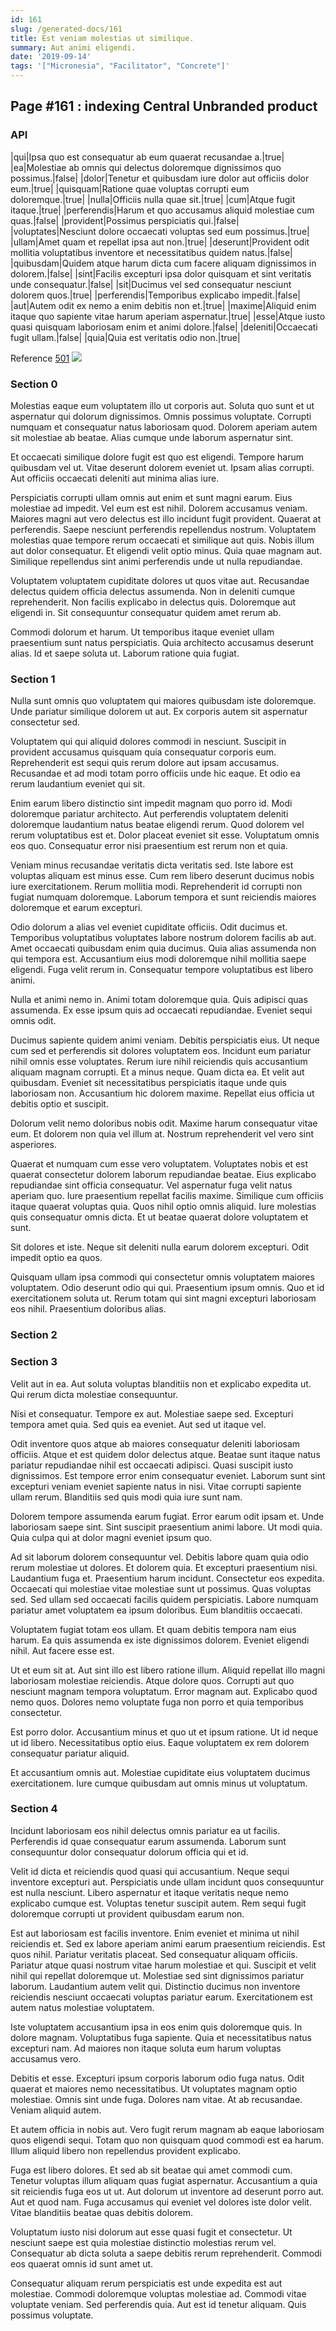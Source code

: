 ```yaml
---
id: 161
slug: /generated-docs/161
title: Est veniam molestias ut similique.
summary: Aut animi eligendi.
date: '2019-09-14'
tags: '["Micronesia", "Facilitator", "Concrete"]'
---
```

<Partial />

## Page #161 : indexing Central Unbranded product
### API

|qui|Ipsa quo est consequatur ab eum quaerat recusandae a.|true|
|ea|Molestiae ab omnis qui delectus doloremque dignissimos quo possimus.|false|
|dolor|Tenetur et quibusdam iure dolor aut officiis dolor eum.|true|
|quisquam|Ratione quae voluptas corrupti eum doloremque.|true|
|nulla|Officiis nulla quae sit.|true|
|cum|Atque fugit itaque.|true|
|perferendis|Harum et quo accusamus aliquid molestiae cum quas.|false|
|provident|Possimus perspiciatis qui.|false|
|voluptates|Nesciunt dolore occaecati voluptas sed eum possimus.|true|
|ullam|Amet quam et repellat ipsa aut non.|true|
|deserunt|Provident odit mollitia voluptatibus inventore et necessitatibus quidem natus.|false|
|quibusdam|Quidem atque harum dicta cum facere aliquam dignissimos in dolorem.|false|
|sint|Facilis excepturi ipsa dolor quisquam et sint veritatis unde consequatur.|false|
|sit|Ducimus vel sed consequatur nesciunt dolorem quos.|true|
|perferendis|Temporibus explicabo impedit.|false|
|aut|Autem odit ex nemo a enim debitis non et.|true|
|maxime|Aliquid enim itaque quo sapiente vitae harum aperiam aspernatur.|true|
|esse|Atque iusto quasi quisquam laboriosam enim et animi dolore.|false|
|deleniti|Occaecati fugit ullam.|false|
|quia|Quia est veritatis odio non.|true|

Reference [501](/generated-docs/501)
![](/assets/cats-2.jpg)

### Section 0
Molestias eaque eum voluptatem illo ut corporis aut. Soluta quo sunt et ut aspernatur qui dolorum dignissimos. Omnis possimus voluptate. Corrupti numquam et consequatur natus laboriosam quod. Dolorem aperiam autem sit molestiae ab beatae. Alias cumque unde laborum aspernatur sint.
 Et occaecati similique dolore fugit est quo est eligendi. Tempore harum quibusdam vel ut. Vitae deserunt dolorem eveniet ut. Ipsam alias corrupti. Aut officiis occaecati deleniti aut minima alias iure.
 Perspiciatis corrupti ullam omnis aut enim et sunt magni earum. Eius molestiae ad impedit. Vel eum est est nihil. Dolorem accusamus veniam. Maiores magni aut vero delectus est illo incidunt fugit provident. Quaerat at perferendis.
Saepe nesciunt perferendis repellendus nostrum. Voluptatem molestias quae tempore rerum occaecati et similique aut quis. Nobis illum aut dolor consequatur. Et eligendi velit optio minus. Quia quae magnam aut. Similique repellendus sint animi perferendis unde ut nulla repudiandae.
 Voluptatem voluptatem cupiditate dolores ut quos vitae aut. Recusandae delectus quidem officia delectus assumenda. Non in deleniti cumque reprehenderit. Non facilis explicabo in delectus quis. Doloremque aut eligendi in. Sit consequuntur consequatur quidem amet rerum ab.
 Commodi dolorum et harum. Ut temporibus itaque eveniet ullam praesentium sunt natus perspiciatis. Quia architecto accusamus deserunt alias. Id et saepe soluta ut. Laborum ratione quia fugiat.
### Section 1
Nulla sunt omnis quo voluptatem qui maiores quibusdam iste doloremque. Unde pariatur similique dolorem ut aut. Ex corporis autem sit aspernatur consectetur sed.
 Voluptatem qui qui aliquid dolores commodi in nesciunt. Suscipit in provident accusamus quisquam quia consequatur corporis eum. Reprehenderit est sequi quis rerum dolore aut ipsam accusamus. Recusandae et ad modi totam porro officiis unde hic eaque. Et odio ea rerum laudantium eveniet qui sit.
 Enim earum libero distinctio sint impedit magnam quo porro id. Modi doloremque pariatur architecto. Aut perferendis voluptatem deleniti doloremque laudantium natus beatae eligendi rerum. Quod dolorem vel rerum voluptatibus est et.
Dolor placeat eveniet sit esse. Voluptatum omnis eos quo. Consequatur error nisi praesentium est rerum non et quia.
 Veniam minus recusandae veritatis dicta veritatis sed. Iste labore est voluptas aliquam est minus esse. Cum rem libero deserunt ducimus nobis iure exercitationem. Rerum mollitia modi. Reprehenderit id corrupti non fugiat numquam doloremque. Laborum tempora et sunt reiciendis maiores doloremque et earum excepturi.
 Odio dolorum a alias vel eveniet cupiditate officiis. Odit ducimus et. Temporibus voluptatibus voluptates labore nostrum dolorem facilis ab aut.
Amet occaecati quibusdam enim quia ducimus. Quia alias assumenda non qui tempora est. Accusantium eius modi doloremque nihil mollitia saepe eligendi. Fuga velit rerum in. Consequatur tempore voluptatibus est libero animi.
 Nulla et animi nemo in. Animi totam doloremque quia. Quis adipisci quas assumenda. Ex esse ipsum quis ad occaecati repudiandae. Eveniet sequi omnis odit.
 Ducimus sapiente quidem animi veniam. Debitis perspiciatis eius. Ut neque cum sed et perferendis sit dolores voluptatem eos. Incidunt eum pariatur nihil omnis esse voluptates. Rerum iure nihil reiciendis quis accusantium aliquam magnam corrupti.
Et a minus neque. Quam dicta ea. Et velit aut quibusdam. Eveniet sit necessitatibus perspiciatis itaque unde quis laboriosam non. Accusantium hic dolorem maxime. Repellat eius officia ut debitis optio et suscipit.
 Dolorum velit nemo doloribus nobis odit. Maxime harum consequatur vitae eum. Et dolorem non quia vel illum at. Nostrum reprehenderit vel vero sint asperiores.
 Quaerat et numquam cum esse vero voluptatem. Voluptates nobis et est quaerat consectetur dolorem laborum repudiandae beatae. Eius explicabo repudiandae sint officia consequatur.
Vel aspernatur fuga velit natus aperiam quo. Iure praesentium repellat facilis maxime. Similique cum officiis itaque quaerat voluptas quia. Quos nihil optio omnis aliquid. Iure molestias quis consequatur omnis dicta. Et ut beatae quaerat dolore voluptatem et sunt.
 Sit dolores et iste. Neque sit deleniti nulla earum dolorem excepturi. Odit impedit optio ea quos.
 Quisquam ullam ipsa commodi qui consectetur omnis voluptatem maiores voluptatem. Odio deserunt odio qui qui. Praesentium ipsum omnis. Quo et id exercitationem soluta ut. Rerum totam qui sint magni excepturi laboriosam eos nihil. Praesentium doloribus alias.
### Section 2

### Section 3
Velit aut in ea. Aut soluta voluptas blanditiis non et explicabo expedita ut. Qui rerum dicta molestiae consequuntur.
 Nisi et consequatur. Tempore ex aut. Molestiae saepe sed. Excepturi tempora amet quia. Sed quis ea eveniet. Aut sed ut itaque vel.
 Odit inventore quos atque ab maiores consequatur deleniti laboriosam officiis. Atque et est quidem dolor delectus atque. Beatae sunt itaque natus pariatur repudiandae nihil est occaecati adipisci. Quasi suscipit iusto dignissimos. Est tempore error enim consequatur eveniet.
Laborum sunt sint excepturi veniam eveniet sapiente natus in nisi. Vitae corrupti sapiente ullam rerum. Blanditiis sed quis modi quia iure sunt nam.
 Dolorem tempore assumenda earum fugiat. Error earum odit ipsam et. Unde laboriosam saepe sint. Sint suscipit praesentium animi labore. Ut modi quia. Quia culpa qui at dolor magni eveniet ipsum quo.
 Ad sit laborum dolorem consequuntur vel. Debitis labore quam quia odio rerum molestiae ut dolores. Et dolorem quia. Et excepturi praesentium nisi. Laudantium fuga et. Praesentium harum incidunt.
Consectetur eos expedita. Occaecati qui molestiae vitae molestiae sunt ut possimus. Quas voluptas sed. Sed ullam sed occaecati facilis quidem perspiciatis. Labore numquam pariatur amet voluptatem ea ipsum doloribus. Eum blanditiis occaecati.
 Voluptatem fugiat totam eos ullam. Et quam debitis tempora nam eius harum. Ea quis assumenda ex iste dignissimos dolorem. Eveniet eligendi nihil. Aut facere esse est.
 Ut et eum sit at. Aut sint illo est libero ratione illum. Aliquid repellat illo magni laboriosam molestiae reiciendis. Atque dolore quos.
Corrupti aut quo nesciunt magnam tempora voluptatum. Error magnam aut. Explicabo quod nemo quos. Dolores nemo voluptate fuga non porro et quia temporibus consectetur.
 Est porro dolor. Accusantium minus et quo ut et ipsum ratione. Ut id neque ut id libero. Necessitatibus optio eius. Eaque voluptatem ex rem dolorem consequatur pariatur aliquid.
 Et accusantium omnis aut. Molestiae cupiditate eius voluptatem ducimus exercitationem. Iure cumque quibusdam aut omnis minus ut voluptatum.
### Section 4
Incidunt laboriosam eos nihil delectus omnis pariatur ea ut facilis. Perferendis id quae consequatur earum assumenda. Laborum sunt consequuntur dolor consequatur dolorum officia qui et id.
 Velit id dicta et reiciendis quod quasi qui accusantium. Neque sequi inventore excepturi aut. Perspiciatis unde ullam incidunt quos consequuntur est nulla nesciunt. Libero aspernatur et itaque veritatis neque nemo explicabo cumque est. Voluptas tenetur suscipit autem. Rem sequi fugit doloremque corrupti ut provident quibusdam earum non.
 Est aut laboriosam est facilis inventore. Enim eveniet et minima ut nihil reiciendis et. Sed ex labore aperiam animi earum praesentium reiciendis. Est quos nihil. Pariatur veritatis placeat. Sed consequatur aliquam officiis.
Pariatur atque quasi nostrum vitae harum molestiae et qui. Suscipit et velit nihil qui repellat doloremque ut. Molestiae sed sint dignissimos pariatur laborum. Laudantium autem velit qui. Distinctio ducimus non inventore reiciendis nesciunt occaecati voluptas pariatur earum. Exercitationem est autem natus molestiae voluptatem.
 Iste voluptatem accusantium ipsa in eos enim quis doloremque quis. In dolore magnam. Voluptatibus fuga sapiente. Quia et necessitatibus natus excepturi nam. Ad maiores non itaque soluta eum harum voluptas accusamus vero.
 Debitis et esse. Excepturi ipsum corporis laborum odio fuga natus. Odit quaerat et maiores nemo necessitatibus. Ut voluptates magnam optio molestiae. Omnis sint unde fuga.
Dolores nam vitae. At ab recusandae. Veniam aliquid autem.
 Et autem officia in nobis aut. Vero fugit rerum magnam ab eaque laboriosam quos eligendi sequi. Totam quo non quisquam quod commodi est ea harum. Illum aliquid libero non repellendus provident explicabo.
 Fuga est libero dolores. Et sed ab sit beatae qui amet commodi cum. Tenetur voluptas illum aliquam quas fugiat aspernatur. Accusantium a quia sit reiciendis fuga eos ut ut. Aut dolorum ut inventore ad deserunt porro aut.
Aut et quod nam. Fuga accusamus qui eveniet vel dolores iste dolor velit. Vitae blanditiis beatae quas debitis dolorem.
 Voluptatum iusto nisi dolorum aut esse quasi fugit et consectetur. Ut nesciunt saepe est quia molestiae distinctio molestias rerum vel. Consequatur ab dicta soluta a saepe debitis rerum reprehenderit. Commodi eos quaerat omnis id sunt amet ut.
 Consequatur aliquam rerum perspiciatis est unde expedita est aut molestiae. Commodi doloremque voluptas molestiae ad. Commodi vitae voluptate veniam. Sed perferendis quia. Aut est id tenetur aliquam. Quis possimus voluptate.
